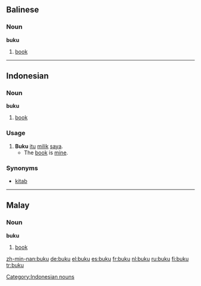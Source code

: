 ==Balinese==
===Noun===
'''buku'''
# [[book]]

----

==Indonesian==
===Noun===
'''buku'''
# [[book]]
===Usage===
# '''Buku''' [[itu]] [[milik]] [[saya]].
#* The [[book]] is [[mine]].
===Synonyms===
* [[kitab]]

[[Category:Indonesian nouns]]

----

==Malay==
===Noun===
'''buku'''
# [[book]]

[[zh-min-nan:buku]]
[[de:buku]]
[[el:buku]]
[[es:buku]]
[[fr:buku]]
[[nl:buku]]
[[ru:buku]]
[[fi:buku]]
[[tr:buku]]